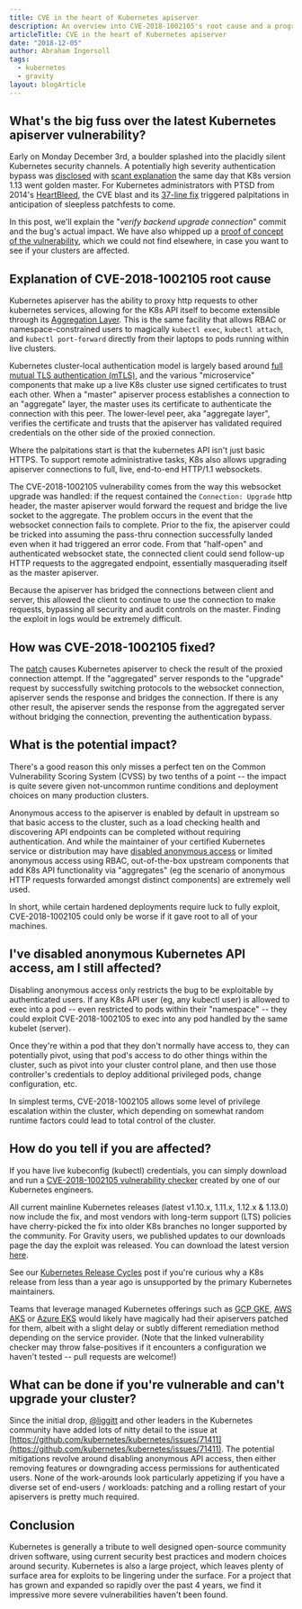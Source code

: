 ```yaml
---
title: CVE in the heart of Kubernetes apiserver
description: An overview into CVE-2018-1002105's root cause and a program to test if your clusters are affected
articleTitle: CVE in the heart of Kubernetes apiserver
date: "2018-12-05"
author: Abraham Ingersoll
tags:
  - kubernetes
  - gravity
layout: blogArticle
---
```



## What's the big fuss over the latest Kubernetes apiserver vulnerability?

Early on Monday December 3rd, a boulder splashed into the placidly silent Kubernetes security channels. A potentially high severity
authentication bypass was [disclosed](https://groups.google.com/forum/#!topic/kubernetes-announce/GVllWCg6L88) with [scant
explanation](https://cloud.google.com/kubernetes-engine/docs/security-bulletins) the same day that K8s version 1.13 went golden master. For
Kubernetes administrators with PTSD from 2014's [HeartBleed](http://heartbleed.com/), the CVE blast and its [37-line
fix](https://github.com/kubernetes/kubernetes/commit/b84e3dd6f80af4016acfd891ef6cc50ce05d4b5b) triggered palpitations in anticipation of
sleepless patchfests to come.

In this post, we'll explain the "_verify backend upgrade connection_" commit and the bug's actual impact. We have also whipped up a [proof
of concept of the vulnerability](https://github.com/gravitational/cve-2018-1002105), which we could not find elsewhere, in case you want to
see if your clusters are affected.

<BlogImage src="./assets/kubernetes-websocket-upgrade-security-vulnerability-diagram.png" />

## Explanation of CVE-2018-1002105 root cause

Kubernetes apiserver has the ability to proxy http requests to other kubernetes services, allowing for the K8s API itself to become
extensible through its [Aggregation Layer](https://kubernetes.io/docs/concepts/extend-kubernetes/api-extension/apiserver-aggregation/). This
is the same facility that allows RBAC or namespace-constrained users to magically `kubectl exec`, `kubectl attach`, and `kubectl port-forward` directly from their laptops to pods running within live clusters.

Kubernetes cluster-local authentication model is largely based around [full mutual TLS authentication
(mTLS)](https://en.wikipedia.org/wiki/Mutual_authentication), and the various "microservice" components that make up a live K8s cluster use
signed certificates to trust each other. When a "master" apiserver process establishes a connection to an "aggregate" layer, the master uses
its certificate to authenticate the connection with this peer. The lower-level peer, aka "aggregate layer", verifies the certificate and
trusts that the apiserver has validated required credentials on the other side of the proxied connection.

Where the palpitations start is that the kubernetes API isn't just basic HTTPS. To support remote administrative tasks, K8s also allows
upgrading apiserver connections to full, live, end-to-end HTTP/1.1 websockets.

The CVE-2018-1002105 vulnerability comes from the way this websocket upgrade was handled: if the request contained the `Connection: Upgrade`
http header, the master apiserver would forward the request and bridge the live socket to the aggregate. The problem occurs in the event
that the websocket connection fails to complete. Prior to the fix, the apiserver could be tricked into assuming the pass-thru connection
successfully landed even when it had triggered an error code. From that "half-open" and authenticated websocket state, the connected client
could send follow-up HTTP requests to the aggregated endpoint, essentially masquerading itself as the master apiserver.

Because the apiserver has bridged the connections between client and server, this allowed the client to continue to use the connection to
make requests, bypassing all security and audit controls on the master. Finding the exploit in logs would be extremely difficult.

## How was CVE-2018-1002105 fixed?

The [patch](https://github.com/kubernetes/kubernetes/commit/b84e3dd6f80af4016acfd891ef6cc50ce05d4b5b) causes Kubernetes apiserver to check
the result of the proxied connection attempt. If the "aggregated" server responds to the "upgrade" request by successfully switching
protocols to the websocket connection, apiserver sends the response and bridges the connection. If there is any other result, the apiserver
sends the response from the aggregated server without bridging the connection, preventing the authentication bypass.

## What is the potential impact?

There's a good reason this only misses a perfect ten on the Common Vulnerability Scoring System (CVSS) by two tenths of a point -- the
impact is quite severe given not-uncommon runtime conditions and deployment choices on many production clusters.

Anonymous access to the apiserver is enabled by default in upstream so that basic access to the cluster, such as a load checking health and
discovering API endpoints can be completed without requiring authentication. And while the maintainer of your certified Kubernetes service
or distribution may have [disabled anonymous
access](https://github.com/gravitational/planet/blob/258c08f4136cfc6ccbe68dfe86f725235f212506/build.assets/makefiles/master/k8s-master/kube-apiserver.service#L42)
or limited anonymous access using RBAC, out-of-the-box upstream components that add K8s API functionality via "aggregates" (eg the scenario
of anonymous HTTP requests forwarded amongst distinct components) are extremely well used.

In short, while certain hardened deployments require luck to fully exploit, CVE-2018-1002105 could only be worse if it gave root to all of
your machines.

## I've disabled anonymous Kubernetes API access, am I still affected?

Disabling anonymous access only restricts the bug to be exploitable by authenticated users. If any K8s API user (eg, any kubectl user) is
allowed to exec into a pod -- even restricted to pods within their "namespace" -- they could exploit CVE-2018-1002105 to exec into any pod
handled by the same kubelet (server).

Once they're within a pod that they don't normally have access to, they can potentially pivot, using that pod's access to do other things
within the cluster, such as pivot into your cluster control plane, and then use those controller's credentials to deploy additional
privileged pods, change configuration, etc.

In simplest terms, CVE-2018-1002105 allows some level of privilege escalation within the cluster, which depending on somewhat random runtime
factors could lead to total control of the cluster.

## How do you tell if you are affected?

If you have live kubeconfig (kubectl) credentials, you can simply download and run a [CVE-2018-1002105 vulnerability
checker](https://github.com/gravitational/cve-2018-1002105) created by one of our Kubernetes engineers.

All current mainline Kubernetes releases (latest v1.10.x, 1.11.x, 1.12.x & 1.13.0) now include the fix, and most vendors with long-term
support (LTS) policies have cherry-picked the fix into older K8s branches no longer supported by the community. For Gravity users, we
published updates to our downloads page the day the exploit was released. You can download the latest version [here](https://goteleport.com/gravity/download/).

See our [Kubernetes Release Cycles](https://goteleport.com/blog/kubernetes-release-cycle/) post if you're curious why a K8s release from
less than a year ago is unsupported by the primary Kubernetes maintainers.

Teams that leverage managed Kubernetes offerings such as [GCP
GKE](https://cloud.google.com/kubernetes-engine/docs/security-bulletins#december-3-2018), [AWS
AKS](https://aws.amazon.com/security/security-bulletins/AWS-2018-020/) or [Azure
EKS](https://azure.microsoft.com/en-us/updates/aks-clusters-patched-for-kubernetes-vulnerability/) would likely have magically had their
apiservers patched for them, albeit with a slight delay or subtly different remediation method depending on the service provider. (Note that
the linked vulnerability checker may throw false-positives if it encounters a configuration we haven't tested -- pull requests are welcome!)

## What can be done if you're vulnerable and can't upgrade your cluster?

Since the initial drop, [@liggitt](https://github.com/liggitt) and other leaders in the Kubernetes community have added lots of nitty detail
to the issue at [https://github.com/kubernetes/kubernetes/issues/71411](https://github.com/kubernetes/kubernetes/issues/71411). The
potential mitigations revolve around disabling anonymous API access, then either removing features or downgrading access permissions for
authenticated users. None of the work-arounds look particularly appetizing if you have a diverse set of end-users / workloads: patching and
a rolling restart of your apiservers is pretty much required.

<EmailSubscribeViolet />

## Conclusion

Kubernetes is generally a tribute to well designed open-source community driven software, using current security best practices and modern
choices around security. Kubernetes is also a large project, which leaves plenty of surface area for exploits to be lingering under the
surface. For a project that has grown and expanded so rapidly over the past 4 years, we find it impressive more severe vulnerabilities
haven't been found.
